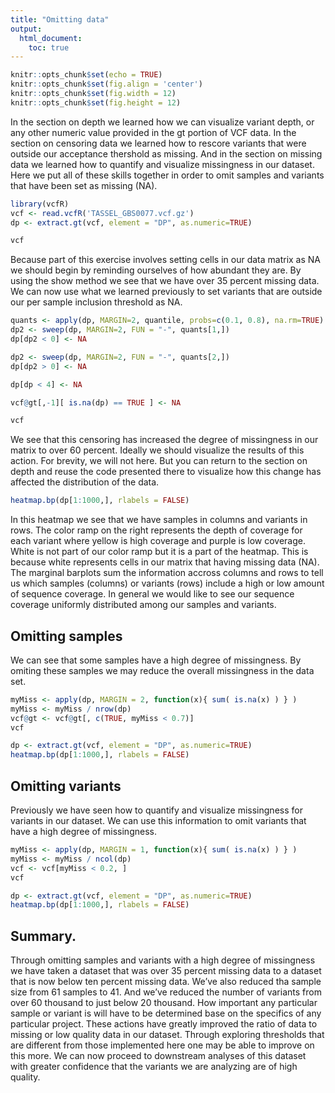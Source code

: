 ```yaml
---
title: "Omitting data"
output:
  html_document:
    toc: true
---
```



```r
knitr::opts_chunk$set(echo = TRUE)
knitr::opts_chunk$set(fig.align = 'center')
knitr::opts_chunk$set(fig.width = 12)
knitr::opts_chunk$set(fig.height = 12)
```


In the section on depth we learned how we can visualize variant depth, or any other numeric value provided in the gt portion of VCF data.
In the section on censoring data we learned how to rescore variants that were outside our acceptance thershold as missing.
And in the section on missing data we learned how to quantify and visualize missingness in our dataset.
Here we put all of these skills together in order to omit samples and variants that have been set as missing (NA).


```r
library(vcfR)
vcf <- read.vcfR('TASSEL_GBS0077.vcf.gz')
dp <- extract.gt(vcf, element = "DP", as.numeric=TRUE)
```


```r
vcf
```


Because part of this exercise involves setting cells in our data matrix as NA we should begin by reminding ourselves of how abundant they are.
By using the show method we see that we have over 35 percent missing data.
We can now use what we learned previously to set variants that are outside our per sample inclusion threshold as NA.


```r
quants <- apply(dp, MARGIN=2, quantile, probs=c(0.1, 0.8), na.rm=TRUE)
dp2 <- sweep(dp, MARGIN=2, FUN = "-", quants[1,])
dp[dp2 < 0] <- NA

dp2 <- sweep(dp, MARGIN=2, FUN = "-", quants[2,])
dp[dp2 > 0] <- NA

dp[dp < 4] <- NA

vcf@gt[,-1][ is.na(dp) == TRUE ] <- NA
```



```r
vcf
```


We see that this censoring has increased the degree of missingness in our matrix to over 60 percent.
Ideally we should visualize the results of this action.
For brevity, we will not here.
But you can return to the section on depth and reuse the code presented there to visualize how this change has affected the distribution of the data.



```r
heatmap.bp(dp[1:1000,], rlabels = FALSE)
```


In this heatmap we see that we have samples in columns and variants in rows.
The color ramp on the right represents the depth of coverage for each variant where yellow is high coverage and purple is low coverage.
White is not part of our color ramp but it is a part of the heatmap.
This is because white represents cells in our matrix that having missing data (NA).
The marginal barplots sum the information accross columns and rows to tell us which samples (columns) or variants (rows) include a high or low amount of sequence coverage.
In general we would like to see our sequence coverage uniformly distributed among our samples and variants.


## Omitting samples

We can see that some samples have a high degree of missingness.
By omiting these samples we may reduce the overall missingness in the data set.


```r
myMiss <- apply(dp, MARGIN = 2, function(x){ sum( is.na(x) ) } )
myMiss <- myMiss / nrow(dp)
vcf@gt <- vcf@gt[, c(TRUE, myMiss < 0.7)]
vcf
```



```r
dp <- extract.gt(vcf, element = "DP", as.numeric=TRUE)
heatmap.bp(dp[1:1000,], rlabels = FALSE)
```


## Omitting variants


Previously we have seen how to quantify and visualize missingness for variants in our dataset.
We can use this information to omit variants that have a high degree of missingness.


```r
myMiss <- apply(dp, MARGIN = 1, function(x){ sum( is.na(x) ) } )
myMiss <- myMiss / ncol(dp)
vcf <- vcf[myMiss < 0.2, ]
vcf
```


```r
dp <- extract.gt(vcf, element = "DP", as.numeric=TRUE)
heatmap.bp(dp[1:1000,], rlabels = FALSE)
```


## Summary.

Through omitting samples and variants with a high degree of missingness we have taken a dataset that was over 35 percent missing data to a dataset that is now below ten percent missing data.
We've also reduced tha sample size from 61 samples to 41.
And we've reduced the number of variants from over 60 thousand to just below 20 thousand.
How important any particular sample or variant is will have to be determined base on the specifics of any particular project.
These actions have greatly improved the ratio of data to missing or low quality data in our dataset.
Through exploring thresholds that are different from those implemented here one may be able to improve on this more.
We can now proceed to downstream analyses of this dataset with greater confidence that the variants we are analyzing are of high quality.


